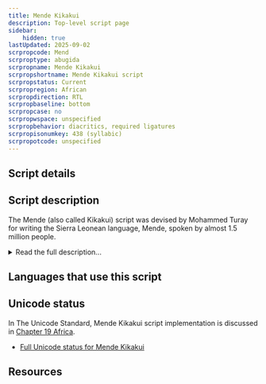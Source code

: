 ```yaml
---
title: Mende Kikakui
description: Top-level script page
sidebar:
    hidden: true
lastUpdated: 2025-09-02
scrpropcode: Mend
scrproptype: abugida
scrpropname: Mende Kikakui
scrpropshortname: Mende Kikakui script
scrpropstatus: Current
scrpropregion: African
scrpropdirection: RTL
scrpropbaseline: bottom
scrpropcase: no
scrpropwspace: unspecified
scrpropbehavior: diacritics, required ligatures
scrpropisonumkey: 438 (syllabic)
scrpropotcode: unspecified
---
```



## Script details

<ScriptDetails />

## Script description

The Mende (also called Kikakui) script was devised by Mohammed Turay for writing the Sierra Leonean language, Mende, spoken by almost 1.5 million people.

<details>
<summary>Read the full description...</summary>It was modified by one of Turay's students, Kisimi Kamara, in 1921 to produce the form currently used. It is an abugida; each of the 195 symbols represents a consonant with an inherent vowel. Symbols are sometimes formed by adding diacritics to a basic consonant sign to indicate the quality of the vowel; more often, every legitimate consonant+vowel syllable is represented by a unique, underived sign. It is the only West African syllabary to be written from right to left, which is attributed to Kamara's Islamic heritage and familiarity with the Arabic script, also written from right to left. It is generally believed that the inventors also had some knowledge of the Vai script of Liberia, as the two scripts share significant similarities both in form and in origin.

The script was widely used for a time, and was a source of great national pride. However in the 1940s the British set up the Protectorate Literacy Bureau, with the aim of spreading literacy in the Latin script. As a result, the Mende script was largely replaced by a modified version of the Latin script, and is now estimated to be used by fewer than 500 people.
</details>

## Languages that use this script

<WsList script='Mend' wsMax='5' />

## Unicode status

In The Unicode Standard, Mende Kikakui script implementation is discussed in [Chapter 19 Africa](http://www.unicode.org/versions/latest/ch19.pdf).

- [Full Unicode status for Mende Kikakui](/scrlang/unicode/mend-unicode)



## Resources

<ScriptResources detailSummary='seemore' />


